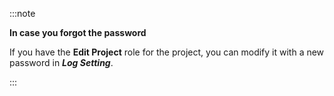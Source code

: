 :::note 

**In case you forgot the password**

If you have the **Edit Project** role for the project, you can modify it with a new password in **_Log Setting_**.

:::
